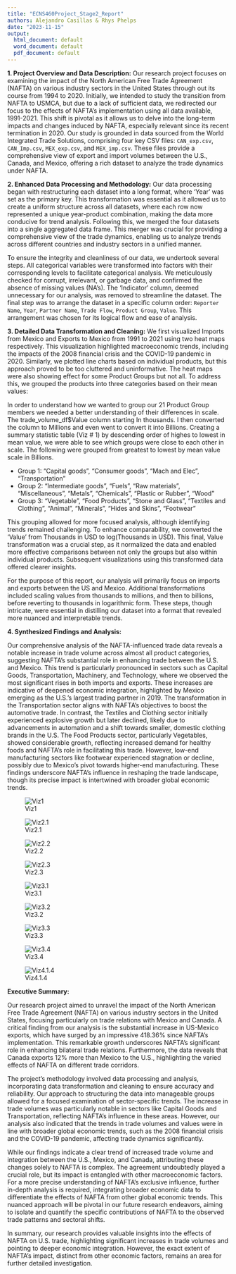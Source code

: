 ```yaml
---
title: "ECNS460Project_Stage2_Report"
authors: Alejandro Casillas & Rhys Phelps
date: "2023-11-15"
output:
  html_document: default
  word_document: default
  pdf_document: default
---
```


**1. Project Overview and Data Description:**
Our research project focuses on examining the impact of the North American Free Trade Agreement (NAFTA) on various industry sectors in the United States through out its course from 1994 to 2020. Initially, we intended to study the transition from NAFTA to USMCA, but due to a lack of sufficient data, we redirected our focus to the effects of NAFTA's implementation using all data available, 1991-2021. This shift is pivotal as it allows us to delve into the long-term impacts and changes induced by NAFTA, especially relevant since its recent termination in 2020. Our study is grounded in data sourced from the World Integrated Trade Solutions, comprising four key CSV files: `CAN_exp.csv`, `CAN_Imp.csv`, `MEX_exp.csv`, and `MEX_imp.csv`. These files provide a comprehensive view of export and import volumes between the U.S., Canada, and Mexico, offering a rich dataset to analyze the trade dynamics under NAFTA.

**2. Enhanced Data Processing and Methodology:**
Our data processing began with restructuring each dataset into a long format, where 'Year' was set as the primary key. This transformation was essential as it allowed us to create a uniform structure across all datasets, where each row now represented a unique year-product combination, making the data more conducive for trend analysis. Following this, we merged the four datasets into a single aggregated data frame. This merger was crucial for providing a comprehensive view of the trade dynamics, enabling us to analyze trends across different countries and industry sectors in a unified manner.

To ensure the integrity and cleanliness of our data, we undertook several steps. All categorical variables were transformed into factors with their corresponding levels to facilitate categorical analysis. We meticulously checked for corrupt, irrelevant, or garbage data, and confirmed the absence of missing values (NA’s). The 'Indicator' column, deemed unnecessary for our analysis, was removed to streamline the dataset. The final step was to arrange the dataset in a specific column order: `Reporter Name`, `Year`, `Partner Name`, `Trade Flow`, `Product Group`, `Value`. This arrangement was chosen for its logical flow and ease of analysis.

**3. Detailed Data Transformation and Cleaning:**
We first visualized Imports from Mexico and Exports to Mexico from 1991 to 2021 using two heat maps respectively. This visualization highlighted macroeconomic trends, including the impacts of the 2008 financial crisis and the COVID-19 pandemic in 2020. Similarly, we plotted line charts based on individual products, but this approach proved to be too cluttered and uninformative. The heat maps were also showing effect for some Product Groups but not all. To address this, we grouped the products into three categories based on their mean values:

In order to understand how we wanted to group our 21 Product Group members we needed a better understanding of their differences in scale. The trade_volume_df$Value column starting In thousands. I then converted the column to Millions and even went to convert it into Billions. Creating a summary statistic table (Viz # 1) by descending order of highes to lowest in mean value, we were able to see which groups were close to each other in scale. The following were grouped from greatest to lowest by mean value scale in Billions. 

- Group 1: "Capital goods", "Consumer goods", "Mach and Elec", "Transportation"
- Group 2: "Intermediate goods", "Fuels", "Raw materials", "Miscellaneous", "Metals", "Chemicals", "Plastic or Rubber", "Wood"
- Group 3: "Vegetable", "Food Products", "Stone and Glass", "Textiles and Clothing", "Animal", "Minerals", "Hides and Skins", "Footwear"

This grouping allowed for more focused analysis, although identifying trends remained challenging. To enhance comparability, we converted the 'Value' from Thousands in USD to log(Thousands in USD). This final, Value transformation was a crucial step, as it normalized the data and enabled more effective comparisons between not only the groups but also within individual products. Subsequent visualizations using this transformed data offered clearer insights.

For the purpose of this report, our analysis will primarily focus on imports and exports between the US and Mexico. Additional transformations included scaling values from thousands to millions, and then to billions, before reverting to thousands in logarithmic form. These steps, though intricate, were essential in distilling our dataset into a format that revealed more nuanced and interpretable trends.

**4. Synthesized Findings and Analysis:**

Our comprehensive analysis of the NAFTA-influenced trade data reveals a notable increase in trade volume across almost all product categories, suggesting NAFTA's substantial role in enhancing trade between the U.S. and Mexico. This trend is particularly pronounced in sectors such as Capital Goods, Transportation, Machinery, and Technology, where we observed the most significant rises in both imports and exports. These increases are indicative of deepened economic integration, highlighted by Mexico emerging as the U.S.'s largest trading partner in 2019. The transformation in the Transportation sector aligns with NAFTA's objectives to boost the automotive trade. In contrast, the Textiles and Clothing sector initially experienced explosive growth but later declined, likely due to advancements in automation and a shift towards smaller, domestic clothing brands in the U.S. The Food Products sector, particularly Vegetables, showed considerable growth, reflecting increased demand for healthy foods and NAFTA’s role in facilitating this trade. However, low-end manufacturing sectors like footwear experienced stagnation or decline, possibly due to Mexico's pivot towards higher-end manufacturing. These findings underscore NAFTA's influence in reshaping the trade landscape, though its precise impact is intertwined with broader global economic trends.

![Viz1](viz1.png)

![Viz2.1](viz2.1.png)

![Viz2.2](viz2.2.png)

![Viz2.3](viz2.3.png)

![Viz3.1](viz3.1.png)

![Viz3.2](viz3.2.png)

![Viz3.3](viz3.3.png)

![Viz3.4](viz3.4.png)

![Viz4.1.4](viz4.1.png)


**Executive Summary:**

Our research project aimed to unravel the impact of the North American Free Trade Agreement (NAFTA) on various industry sectors in the United States, focusing particularly on trade relations with Mexico and Canada. A critical finding from our analysis is the substantial increase in US-Mexico exports, which have surged by an impressive 418.36% since NAFTA's implementation. This remarkable growth underscores NAFTA's significant role in enhancing bilateral trade relations. Furthermore, the data reveals that Canada exports 12% more than Mexico to the U.S., highlighting the varied effects of NAFTA on different trade corridors.

The project's methodology involved data processing and analysis, incorporating data transformation and cleaning to ensure accuracy and reliability. Our approach to structuring the data into manageable groups allowed for a focused examination of sector-specific trends. The increase in trade volumes was particularly notable in sectors like Capital Goods and Transportation, reflecting NAFTA's influence in these areas. However, our analysis also indicated that the trends in trade volumes and values were in line with broader global economic trends, such as the 2008 financial crisis and the COVID-19 pandemic, affecting trade dynamics significantly.

While our findings indicate a clear trend of increased trade volume and integration between the U.S., Mexico, and Canada, attributing these changes solely to NAFTA is complex. The agreement undoubtedly played a crucial role, but its impact is entangled with other macroeconomic factors. For a more precise understanding of NAFTA's exclusive influence, further in-depth analysis is required, integrating broader economic data to differentiate the effects of NAFTA from other global economic trends. This nuanced approach will be pivotal in our future research endeavors, aiming to isolate and quantify the specific contributions of NAFTA to the observed trade patterns and sectoral shifts.

In summary, our research provides valuable insights into the effects of NAFTA on U.S. trade, highlighting significant increases in trade volumes and pointing to deeper economic integration. However, the exact extent of NAFTA's impact, distinct from other economic factors, remains an area for further detailed investigation.

